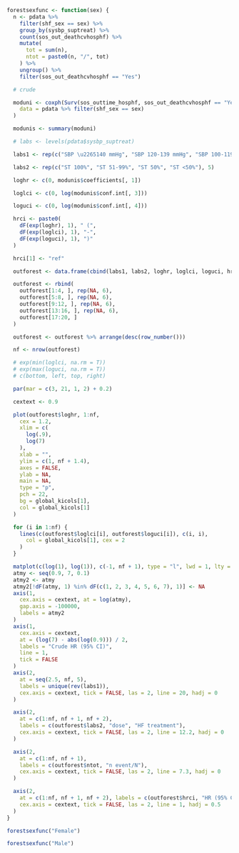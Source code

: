 ```r

forestsexfunc <- function(sex) {
  n <- pdata %>%
    filter(shf_sex == sex) %>%
    group_by(sysbp_suptreat) %>%
    count(sos_out_deathcvhosphf) %>%
    mutate(
      tot = sum(n),
      ntot = paste0(n, "/", tot)
    ) %>%
    ungroup() %>%
    filter(sos_out_deathcvhosphf == "Yes")

  # crude

  moduni <- coxph(Surv(sos_outtime_hosphf, sos_out_deathcvhosphf == "Yes") ~ sysbp_suptreat * shf_sex,
    data = pdata %>% filter(shf_sex == sex)
  )

  modunis <- summary(moduni)

  # labs <- levels(pdata$sysbp_suptreat)

  labs1 <- rep(c("SBP \u2265140 mmHg", "SBP 120-139 mmHg", "SBP 100-119 mmHg", "SBP 90-99 mmHg", "SBP <90 mmHg"), each = 4)

  labs2 <- rep(c("ST 100%", "ST 51-99%", "ST 50%", "ST <50%"), 5)

  loghr <- c(0, modunis$coefficients[, 1])

  loglci <- c(0, log(modunis$conf.int[, 3]))

  loguci <- c(0, log(modunis$conf.int[, 4]))

  hrci <- paste0(
    dF(exp(loghr), 1), " (",
    dF(exp(loglci), 1), "-",
    dF(exp(loguci), 1), ")"
  )

  hrci[1] <- "ref"

  outforest <- data.frame(cbind(labs1, labs2, loghr, loglci, loguci, hrci, ntot = n %>% pull(ntot)))

  outforest <- rbind(
    outforest[1:4, ], rep(NA, 6),
    outforest[5:8, ], rep(NA, 6),
    outforest[9:12, ], rep(NA, 6),
    outforest[13:16, ], rep(NA, 6),
    outforest[17:20, ]
  )

  outforest <- outforest %>% arrange(desc(row_number()))

  nf <- nrow(outforest)

  # exp(min(loglci, na.rm = T))
  # exp(max(loguci, na.rm = T))
  # c(bottom, left, top, right)

  par(mar = c(3, 21, 1, 2) + 0.2)

  cextext <- 0.9

  plot(outforest$loghr, 1:nf,
    cex = 1.2,
    xlim = c(
      log(.9),
      log(7)
    ),
    xlab = "",
    ylim = c(1, nf + 1.4),
    axes = FALSE,
    ylab = NA,
    main = NA,
    type = "p",
    pch = 22,
    bg = global_kicols[1],
    col = global_kicols[1]
  )

  for (i in 1:nf) {
    lines(c(outforest$loglci[i], outforest$loguci[i]), c(i, i),
      col = global_kicols[1], cex = 2
    )
  }

  matplot(c(log(1), log(1)), c(-1, nf + 1), type = "l", lwd = 1, lty = 1, add = TRUE, col = 1)
  atmy <- seq(0.9, 7, 0.1)
  atmy2 <- atmy
  atmy2[!dF(atmy, 1) %in% dF(c(1, 2, 3, 4, 5, 6, 7), 1)] <- NA
  axis(1,
    cex.axis = cextext, at = log(atmy),
    gap.axis = -100000,
    labels = atmy2
  )
  axis(1,
    cex.axis = cextext,
    at = (log(7) - abs(log(0.9))) / 2,
    labels = "Crude HR (95% CI)",
    line = 1,
    tick = FALSE
  )
  axis(2,
    at = seq(2.5, nf, 5),
    labels = unique(rev(labs1)),
    cex.axis = cextext, tick = FALSE, las = 2, line = 20, hadj = 0
  )

  axis(2,
    at = c(1:nf, nf + 1, nf + 2),
    labels = c(outforest$labs2, "dose", "HF treatment"),
    cex.axis = cextext, tick = FALSE, las = 2, line = 12.2, hadj = 0
  )

  axis(2,
    at = c(1:nf, nf + 1),
    labels = c(outforest$ntot, "n event/N"),
    cex.axis = cextext, tick = FALSE, las = 2, line = 7.3, hadj = 0
  )

  axis(2,
    at = c(1:nf, nf + 1, nf + 2), labels = c(outforest$hrci, "HR (95% CI)", "Crude"),
    cex.axis = cextext, tick = FALSE, las = 2, line = 1, hadj = 0.5
  )
}
```

```r
forestsexfunc("Female")
```

```r
forestsexfunc("Male")
```
